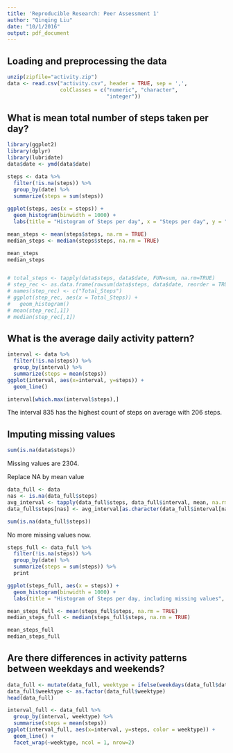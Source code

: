 ```yaml
---
title: 'Reproducible Research: Peer Assessment 1'
author: "Qinqing Liu"
date: "10/1/2016"
output: pdf_document
---
```


## Loading and preprocessing the data
```r
unzip(zipfile="activity.zip")
data <- read.csv("activity.csv", header = TRUE, sep = ',',
                 colClasses = c("numeric", "character",
                                "integer"))
```

## What is mean total number of steps taken per day?
```r
library(ggplot2)
library(dplyr)
library(lubridate)
data$date <- ymd(data$date)

steps <- data %>%
  filter(!is.na(steps)) %>%
  group_by(date) %>%
  summarize(steps = sum(steps))
  
ggplot(steps, aes(x = steps)) +
  geom_histogram(binwidth = 1000) +
  labs(title = "Histogram of Steps per day", x = "Steps per day", y = "Frequency")

mean_steps <- mean(steps$steps, na.rm = TRUE)
median_steps <- median(steps$steps, na.rm = TRUE)

mean_steps
median_steps


# total_steps <- tapply(data$steps, data$date, FUN=sum, na.rm=TRUE)
# step_rec <- as.data.frame(rowsum(data$steps, data$date, reorder = TRUE, na.rm = TRUE))
# names(step_rec) <- c("Total_Steps")
# ggplot(step_rec, aes(x = Total_Steps)) + 
#   geom_histogram()
# mean(step_rec[,1])
# median(step_rec[,1])
```
## What is the average daily activity pattern?
```r
interval <- data %>%
  filter(!is.na(steps)) %>%
  group_by(interval) %>%
  summarize(steps = mean(steps))
ggplot(interval, aes(x=interval, y=steps)) +
  geom_line()

interval[which.max(interval$steps),]
```
The interval 835 has the highest count of steps on average with 206 steps.


## Imputing missing values
```r
sum(is.na(data$steps))
```
Missing values are 2304.


Replace NA by mean value
```r
data_full <- data
nas <- is.na(data_full$steps)
avg_interval <- tapply(data_full$steps, data_full$interval, mean, na.rm=TRUE, simplify=TRUE)
data_full$steps[nas] <- avg_interval[as.character(data_full$interval[nas])]
```

```r
sum(is.na(data_full$steps))
```
No more missing values now.


```r
steps_full <- data_full %>%
  filter(!is.na(steps)) %>%
  group_by(date) %>%
  summarize(steps = sum(steps)) %>%
  print

ggplot(steps_full, aes(x = steps)) +
  geom_histogram(binwidth = 1000) +
  labs(title = "Histogram of Steps per day, including missing values", x = "Steps per day", y = "Frequency")

mean_steps_full <- mean(steps_full$steps, na.rm = TRUE)
median_steps_full <- median(steps_full$steps, na.rm = TRUE)

mean_steps_full
median_steps_full
```

## Are there differences in activity patterns between weekdays and weekends?
```r
data_full <- mutate(data_full, weektype = ifelse(weekdays(data_full$date) == "Saturday" | weekdays(data_full$date) == "Sunday", "weekend", "weekday"))
data_full$weektype <- as.factor(data_full$weektype)
head(data_full)

interval_full <- data_full %>%
  group_by(interval, weektype) %>%
  summarise(steps = mean(steps))
ggplot(interval_full, aes(x=interval, y=steps, color = weektype)) +
  geom_line() +
  facet_wrap(~weektype, ncol = 1, nrow=2)
```


